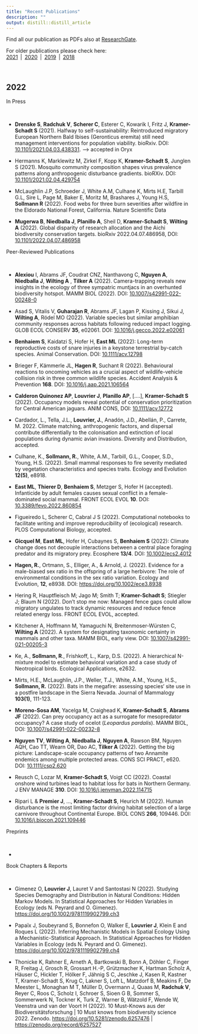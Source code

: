 ```yaml
---
title: "Recent Publications"
description: ""
output: distill::distill_article
---
```


Find all our publication as PDFs also at [ResearchGate](https://www.researchgate.net/).   
  
For older publications please check here:<br> [2021](pubs-2021.html)&ensp;|&ensp;[2020](pubs-2020.html)&ensp;|&ensp;[2019](pubs-2019.html)&ensp;|&ensp;[2018](pubs-2018.html) 

<br>

## 2022


<div class='headerbox'><hbox>In Press</hbox></div><br>

* **Drenske S**, **Radchuk V**, **Scherer C**, Esterer C, Kowarik I, Fritz J, **Kramer-Schadt S** (2021). Halfway to self-sustainability: Reintroduced migratory European Northern Bald Ibises (Geronticus eremita) still need management interventions for population viability. bioRxiv. DOI: [10.1101/2021.04.03.438331](https://doi.org/10.1101/2021.04.03.438331). –> accepted in Oryx

* Hermanns K, Marklewitz M, Zirkel F, Kopp K, **Kramer-Schadt S**, Junglen S (2021). Mosquito community composition shapes virus prevalence patterns along anthropogenic disturbance gradients. bioRXiv. DOI: [10.1101/2021.02.04.429754](https://doi.org/10.1101/2021.02.04.429754)

* McLaughlin J.P, Schroeder J, White A.M, Culhane K, Mirts H.E, Tarbill G.L, Sire L, Page M, Baker E, Moritz M, Brashares J, Young H.S, **Sollmann R** (2022). Food webs for three burn severities after wildfire in the Eldorado National Forest, California. Nature Scientific Data

* **Mugerwa B**, **Niedballa J**, **Planillo A**, Sheil D, **Kramer-Schadt S**, **Wilting A** (2022). Global disparity of research allocation and the Aichi biodiversity conservation targets. bioRxiv 2022.04.07.486958, DOI: [10.1101/2022.04.07.486958](https://doi.org/10.1101/2022.04.07.486958)



<div class='headerbox'><hbox>Peer-Reviewed Publications</hbox></div><br>

* **Alexiou** I, Abrams JF, Coudrat CNZ, Nanthavong C, **Nguyen A**, **Niedballa J**, **Wilting A** , **Tilker A** (2022). Camera-trapping reveals new insights in the ecology of three sympatric muntjacs in an overhunted biodiversity hotspot. MAMM BIOL (2022). DOI: [10.1007/s42991-022-00248-0](https://rdcu.be/cMvVv)

* Asad S, Vitalis V, **Guharajan R**, Abrams JF, Lagan P, Kissing J, Sikui J, **Wilting A**, Rödel MO (2022). Variable species but similar amphibian community responses across habitats following reduced impact logging. GLOB ECOL CONSERV **35**, e02061. DOI: [10.1016/j.gecco.2022.e02061](https://doi.org/10.1016/j.gecco.2022.e02061)

* **Benhaiem S**, Kaidatzi S, Hofer H, **East ML** (2022): Long-term reproductive costs of snare injuries in a keystone terrestrial by-catch species. Animal Conservation. DOI: [10.1111/acv.12798](https://doi.org/10.1111/acv.12798)

* Brieger F, Kämmerle JL, **Hagen R**, Suchant R (2022). Behavioural reactions to oncoming vehicles as a crucial aspect of wildlife-vehicle collision risk in three common wildlife species. Accident Analysis & Prevention **168**. DOI: [10.1016/j.aap.2021.106564](https://doi.org/10.1016/j.aap.2021.106564)

* **Calderon Quinonez AP**, **Louvrier J**, **Planillo AP**, [….], **Kramer-Schadt S** (2022). Occupancy models reveal potential of conservation prioritization for Central American jaguars. ANIM CONS, DOI: [10.1111/acv.12772](https://doi.org/10.1111/acv.12772)

* Cardador, L., Tella, J.L., **Louvrier, J.**, Anadón, J.D., Abellán, P., Carrete, M. 2022. Climate matching, anthropogenic factors, and dispersal contribute differentially to the colonisation and extinction of local populations during dynamic avian invasions. Diversity and Distribution, accepted.

* Culhane, K., **Sollmann, R.**, White, A.M., Tarbill, G.L., Cooper, S.D., Young, H.S. (2022). Small mammal responses to fire severity mediated by vegetation characteristics and species traits. Ecology and Evolution **12(5)**, e8918.

* **East ML**, **Thierer D**, **Benhaiem S**, Metzger S, Hofer H (accepted). Infanticide by adult females causes sexual conflict in a female-dominated social mammal. FRONT ECOL EVOL **10**. DOI: [10.3389/fevo.2022.860854](https://www.frontiersin.org/articles/10.3389/fevo.2022.860854/abstract)

* Figueiredo L, Scherer C, Cabral J S (2022). Computational notebooks to facilitate writing and improve reproducibility of (ecological) research. PLOS Computational Biology, accepted.

* **Gicquel M**, **East ML**, Hofer H, Cubaynes S, **Benhaiem S** (2022): Climate change does not decouple interactions between a central place foraging predator and its migratory prey. Ecosphere **13/4**. DOI: [10.1002/ecs2.4012](https://doi.org/10.1002/ecs2.4012)

* **Hagen, R.**, Ortmann, S., Elliger, A., & Arnold, J. (2022). Evidence for a male-biased sex ratio in the offspring of a large herbivore: The role of environmental conditions in the sex ratio variation. Ecology and Evolution, **12**, e8938. DOI: [https://doi.org/10.1002/ece3.8938](https://doi.org/10.1002/ece3.8938)

* Hering R, Hauptfleisch M; Jago M; Smith T; **Kramer-Schadt S**; Stiegler J; Blaum N (2022). Don’t stop me now: Managed fence gaps could allow migratory ungulates to track dynamic resources and reduce fence related energy loss. FRONT ECOL EVOL, accepted.

* Kitchener A, Hoffmann M, Yamaguchi N, Breitenmoser-Würsten C, **Wilting A** (2022). A system for designating taxonomic certainty in mammals and other taxa. MAMM BIOL, early view. DOI: [10.1007/s42991-021-00205-3](https://doi.org/10.1007/s42991-021-00205-3)

* Ke, A., **Sollmann, R**., Frishkoff, L., Karp, D.S. (2022). A hierarchical N-mixture model to estimate behavioral variation and a case study of Neotropical birds. Ecological Applications, e2632.

* Mirts, H.E., McLaughlin, J.P., Weller, T.J., White, A.M., Young, H.S., **Sollmann, R.** (2022). Bats in the megafire: assessing species‘ site use in a postfire landscape in the Sierra Nevada. Journal of Mammalogy **103(1)**, 111-123.

* **Moreno-Sosa AM**, Yacelga M, Craighead K, **Kramer-Schadt S**, **Abrams JF** (2022). Can prey occupancy act as a surrogate for mesopredator occupancy? A case study of ocelot (*Leopardus pardalis*). MAMM BIOL, DOI: [10.1007/s42991-022-00232-8](https://doi.org/10.1007/s42991-022-00232-8)

* **Nguyen TV**, **Wilting A**, **Niedballa J**, **Nguyen A**, Rawson BM, Nguyen AQH, Cao TT, Wearn OR, Dao AC, **Tilker A** (2022). Getting the big picture: Landscape-scale occupancy patterns of two Annamite endemics among multiple protected areas. CONS SCI PRACT, e620. DOI: [10.1111/csp2.620](https://doi.org/10.1111/csp2.620)

* Reusch C, Lozar M, **Kramer-Schadt S**, Voigt CC (2022). Coastal onshore wind turbines lead to habitat loss for bats in Northern Germany. J ENV MANAGE **310**. DOI: [10.1016/j.jenvman.2022.114715](https://www.sciencedirect.com/science/article/pii/S0301479722002882)

* Ripari L & **Premier J**, …, **Kramer-Schadt S**, Heurich M (2022). Human disturbance is the most limiting factor driving habitat selection of a large carnivore throughout Continental Europe. BIOL CONS **266**, 109446. DOI: [10.1016/j.biocon.2021.109446](https://doi.org/10.1016/j.biocon.2021.109446)





<div class='headerbox'><hbox>Preprints</hbox></div><br>

* 




<div class='headerbox'><hbox>Book Chapters & Reports</hbox></div><br>

* Gimenez  O, **Louvrier  J**, Lauret  V and Santostasi  N (2022). Studying Species Demography and Distribution in Natural Conditions: Hidden Markov Models. In Statistical Approaches for Hidden Variables in Ecology (eds N. Peyrard and O. Gimenez). [https://doi.org/10.1002/9781119902799.ch3](https://doi.org/10.1002/9781119902799.ch3)

* Papaïx J, Soubeyrand S, Bonnefon O, Walker E, **Louvrier J**, Klein E and Roques L (2022). Inferring Mechanistic Models in Spatial Ecology Using a Mechanistic-Statistical Approach. In Statistical Approaches for Hidden Variables in Ecology (eds N. Peyrard and O. Gimenez). [https://doi.org/10.1002/9781119902799.ch4](https://doi.org/10.1002/9781119902799.ch4)

* Thonicke K, Rahner E, Arneth A, Bartkowski B, Bonn A, Döhler C, Finger R, Freitag J, Grosch R, Grossart H.-P, Grützmacher K, Hartman Scholz A, Häuser C, Hickler T, Hölker F, Jähnig S C, Jeschke J, Kasen R, Kastner T, Kramer-Schadt S, Krug C, Lakner S, Loft L, Matzdorf B, Meakins F, De Meester L, Monaghan M T, Müller D, Overmann J, Quaas M, **Radchuk V**, Reyer C, Roos C, Scholz I, Schroer S, Sioen G B, Sommer S, Sommerwerk N, Tockner K, Turk Z, Warner B, Wätzold F, Wende W, Veenstra  und van der Voort H (2022). 10 Must-Knows aus der Biodiversitätsforschung | 10 Must knows from biodiversity science 2022. Zenodo. [https://doi.org/10.5281/zenodo.6257476](https://doi.org/10.5281/zenodo.6257476) | [https://zenodo.org/record/6257527](https://zenodo.org/record/6257527)
